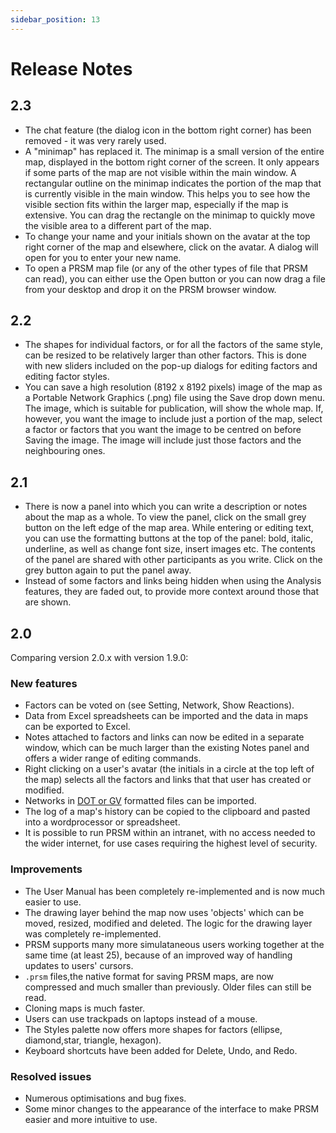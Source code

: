 ```yaml
---
sidebar_position: 13
---
```

# Release Notes

## 2.3

* The chat feature (the dialog icon in the bottom right corner) has been removed - it was very rarely used.
* A "minimap" has replaced it. The minimap is a small version of the entire map, displayed in the bottom right corner of the screen. It only appears if some parts of the map are not visible within the main window. A rectangular outline on the minimap indicates the portion of the map that is currently visible in the main window. This helps you to see how the visible section fits within the larger map, especially if the map is extensive. You can drag the rectangle on the minimap to quickly move the visible area to a different part of the map.
* To change your name and your initials shown on the avatar at the top right corner of the map and elsewhere, click on the avatar.  A dialog will open for you to enter your new name.
* To open a PRSM map file (or any of the other types of file that PRSM can read), you can either use the Open button or you can now drag a file from your desktop and drop it on the PRSM browser window.

## 2.2

* The shapes for individual factors, or for all the factors of the same style, can be resized to be relatively larger than other factors.  This is done with new sliders included on the pop-up dialogs for editing factors and editing factor styles.
* You can save a high resolution (8192 x 8192 pixels) image of the map as a Portable Network Graphics (.png) file using the Save drop down menu.  The image, which is suitable for publication, will show the whole map.  If, however, you want the image to include just a portion of the map, select a factor or factors that you want the image to be centred on before Saving the image.  The image will include just those factors and the neighbouring ones.

## 2.1

* There is now a panel into which you can write a description or notes about the map as a whole.  To view the panel, click on the small grey button on the left edge of the map area.  While entering or editing text, you can use the formatting buttons at the top of the panel: bold, italic, underline, as well as change font size, insert images etc.  The contents of the panel are shared with other participants as you write. Click on the grey button again to put the panel away.
* Instead of some factors and links being hidden when using the Analysis features, they are faded out, to provide more context around those that are shown.

## 2.0

Comparing version 2.0.x with version 1.9.0:

### New features

* Factors can be voted on (see Setting, Network, Show Reactions).
* Data from Excel spreadsheets can be imported and the data in maps can be exported to Excel.
* Notes attached to factors and links can now be edited in a separate window, which can be much larger than the existing Notes panel and offers a wider range of editing commands.
* Right clicking on a user's avatar (the initials in a circle at the top left of the map) selects all the factors and links that that user has created or modified.
* Networks in [DOT or GV](https://en.wikipedia.org/wiki/DOT_(graph_description_language)) formatted files can be imported.
* The log of a map's history can be copied to the clipboard and pasted into a wordprocessor or spreadsheet.
* It is possible to run PRSM within an intranet, with no access needed to the wider internet, for use cases requiring the highest level of security.

### Improvements

* The User Manual has been completely re-implemented and is now much easier to use.
* The drawing layer behind the map now uses  'objects' which can be moved, resized, modified and deleted.  The logic for the drawing layer was completely re-implemented.
* PRSM supports many more simulataneous users working together at the same time (at least 25), because of an improved way of handling updates to users' cursors.
* `.prsm` files,the native format for saving PRSM maps, are now compressed and much smaller than previously.  Older files can still be read.
* Cloning maps is much faster.
* Users can use trackpads on laptops instead of a mouse.
* The Styles palette now offers more shapes for factors (ellipse, diamond,star, triangle, hexagon).
* Keyboard shortcuts have been added for Delete, Undo, and Redo.

### Resolved issues

* Numerous optimisations and bug fixes.
* Some minor changes to the appearance of the  interface to make PRSM easier and more intuitive to use.
